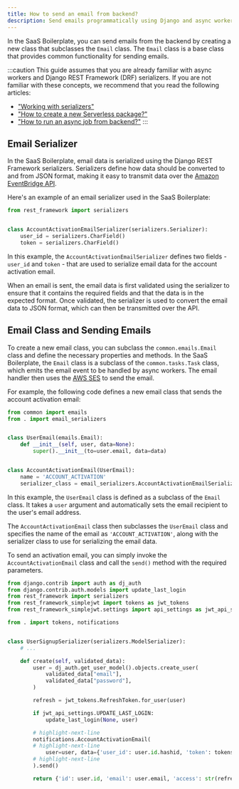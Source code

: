 ```yaml
---
title: How to send an email from backend?
description: Send emails programmatically using Django and async workers
---
```


In the SaaS Boilerplate, you can send emails from the backend by creating a new class that subclasses the `Email` class.
The `Email` class is a base class that provides common functionality for sending emails.

:::caution
This guide assumes that you are already familiar with async workers and Django REST Framework (DRF) serializers.
If you are not familiar with these concepts, we recommend that you read the following articles:
- ["Working with serializers"](../graphql/backend/working-with-serializers)
- ["How to create a new Serverless package?"](../async-workers/create-sls-package)
- ["How to run an async job from backend?"](../async-workers/run-async-job)
:::

## Email Serializer

In the SaaS Boilerplate, email data is serialized using the Django REST Framework serializers.
Serializers define how data should be converted to and from JSON format, making it easy to transmit data over the [Amazon EventBridge API](https://docs.aws.amazon.com/eventbridge/latest/userguide/eb-what-is.html).

Here's an example of an email serializer used in the SaaS Boilerplate:

```python title="packages/backend/apps/users/email_serializers.py" showLineNumbers
from rest_framework import serializers


class AccountActivationEmailSerializer(serializers.Serializer):
    user_id = serializers.CharField()
    token = serializers.CharField()
```

In this example, the `AccountActivationEmailSerializer` defines two fields - `user_id` and `token` - that are used to serialize email data for the account activation email.

When an email is sent, the email data is first validated using the serializer to ensure that it contains the required fields and that the data is in the expected format. Once validated, the serializer is used to convert the email data to JSON format, which can then be transmitted over the API.

## Email Class and Sending Emails

To create a new email class, you can subclass the `common.emails.Email` class and define the necessary properties and methods.
In the SaaS Boilerplate, the `Email` class is a subclass of the `common.tasks.Task` class, which emits the email event to be handled by async workers.
The email handler then uses the [AWS SES](https://docs.aws.amazon.com/ses/index.html) to send the email.

For example, the following code defines a new email class that sends the account activation email:

```python title="packages/backend/apps/users/notifications.py" showLineNumbers
from common import emails
from . import email_serializers


class UserEmail(emails.Email):
    def __init__(self, user, data=None):
        super().__init__(to=user.email, data=data)


class AccountActivationEmail(UserEmail):
    name = 'ACCOUNT_ACTIVATION'
    serializer_class = email_serializers.AccountActivationEmailSerializer
```

In this example, the `UserEmail` class is defined as a subclass of the `Email` class.
It takes a `user` argument and automatically sets the email recipient to the user's email address.

The `AccountActivationEmail` class then subclasses the `UserEmail` class and specifies the name of the email as `'ACCOUNT_ACTIVATION'`, along with the serializer class to use for serializing the email data.

To send an activation email, you can simply invoke the `AccountActivationEmail` class and call the `send()` method with the required parameters.

```python title="packages/backend/apps/users/serializers.py" showLineNumbers
from django.contrib import auth as dj_auth
from django.contrib.auth.models import update_last_login
from rest_framework import serializers
from rest_framework_simplejwt import tokens as jwt_tokens
from rest_framework_simplejwt.settings import api_settings as jwt_api_settings

from . import tokens, notifications


class UserSignupSerializer(serializers.ModelSerializer):
    # ...

    def create(self, validated_data):
        user = dj_auth.get_user_model().objects.create_user(
            validated_data["email"],
            validated_data["password"],
        )

        refresh = jwt_tokens.RefreshToken.for_user(user)

        if jwt_api_settings.UPDATE_LAST_LOGIN:
            update_last_login(None, user)

        # highlight-next-line
        notifications.AccountActivationEmail(
        # highlight-next-line
            user=user, data={'user_id': user.id.hashid, 'token': tokens.account_activation_token.make_token(user)}
        # highlight-next-line
        ).send()

        return {'id': user.id, 'email': user.email, 'access': str(refresh.access_token), 'refresh': str(refresh)}
```